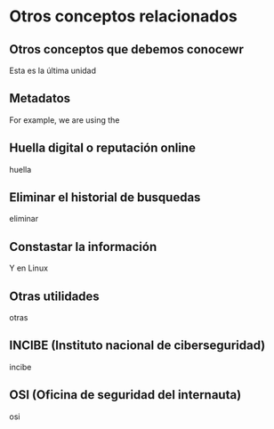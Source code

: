 # Otros conceptos relacionados

##  Otros conceptos que debemos conocewr

Esta es la última unidad


## Metadatos

For example, we are using the

## Huella digital o reputación online

huella

## Eliminar el historial de busquedas

eliminar

## Constastar la información

Y en Linux

## Otras utilidades

otras

## INCIBE (Instituto nacional de ciberseguridad)

incibe

## OSI (Oficina de seguridad del internauta)

osi
